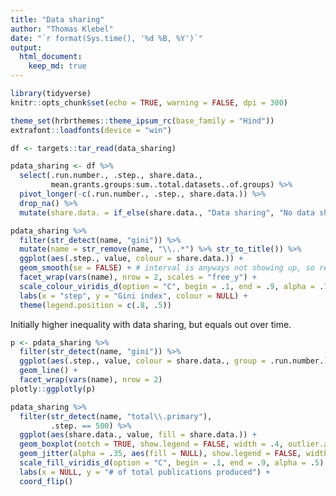 ```yaml
---
title: "Data sharing"
author: "Thomas Klebel"
date: "`r format(Sys.time(), '%d %B, %Y')`"
output: 
  html_document:
    keep_md: true
---
```


```r
library(tidyverse)
knitr::opts_chunk$set(echo = TRUE, warning = FALSE, dpi = 300)

theme_set(hrbrthemes::theme_ipsum_rc(base_family = "Hind"))
extrafont::loadfonts(device = "win")

df <- targets::tar_read(data_sharing)
```


```r
pdata_sharing <- df %>% 
  select(.run.number., .step., share.data.,
         mean.grants.groups:sum..total.datasets..of.groups) %>% 
  pivot_longer(-c(.run.number., .step., share.data.)) %>% 
  drop_na() %>% 
  mutate(share.data. = if_else(share.data., "Data sharing", "No data sharing"))

pdata_sharing %>% 
  filter(str_detect(name, "gini")) %>% 
  mutate(name = str_remove(name, "\\..*") %>% str_to_title()) %>% 
  ggplot(aes(.step., value, colour = share.data.)) +
  geom_smooth(se = FALSE) + # interval is anyways not showing up, so remove from legend
  facet_wrap(vars(name), nrow = 2, scales = "free_y") +
  scale_colour_viridis_d(option = "C", begin = .1, end = .9, alpha = .7) +
  labs(x = "step", y = "Gini index", colour = NULL) +
  theme(legend.position = c(.8, .5))
```
Initially higher inequality with data sharing, but equals out over time.


```r
p <- pdata_sharing %>% 
  filter(str_detect(name, "gini")) %>% 
  ggplot(aes(.step., value, colour = share.data., group = .run.number.)) +
  geom_line() +
  facet_wrap(vars(name), nrow = 2)
plotly::ggplotly(p)
```


```r
pdata_sharing %>% 
  filter(str_detect(name, "total\\.primary"),
         .step. == 500) %>% 
  ggplot(aes(share.data., value, fill = share.data.)) +
  geom_boxplot(notch = TRUE, show.legend = FALSE, width = .4, outlier.alpha = 0) +
  geom_jitter(alpha = .35, aes(fill = NULL), show.legend = FALSE, width = .1) +
  scale_fill_viridis_d(option = "C", begin = .1, end = .9, alpha = .5) +
  labs(x = NULL, y = "# of total publications produced") +
  coord_flip()
```


